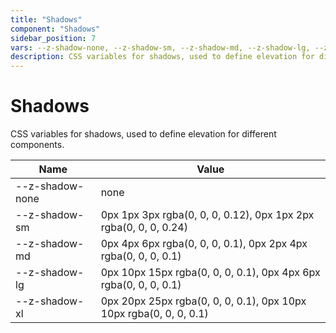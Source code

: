 ```yaml
--- 
title: "Shadows"
component: "Shadows"
sidebar_position: 7
vars: --z-shadow-none, --z-shadow-sm, --z-shadow-md, --z-shadow-lg, --z-shadow-xl
description: CSS variables for shadows, used to define elevation for different components. 
--- 
```


# Shadows

CSS variables for shadows, used to define elevation for different components.


| Name | Value |
|------|-------|
| --z-shadow-none | none  | 
| --z-shadow-sm | 0px 1px 3px rgba(0, 0, 0, 0.12), 0px 1px 2px rgba(0, 0, 0, 0.24)  | 
| --z-shadow-md | 0px 4px 6px rgba(0, 0, 0, 0.1), 0px 2px 4px rgba(0, 0, 0, 0.1)  | 
| --z-shadow-lg | 0px 10px 15px rgba(0, 0, 0, 0.1), 0px 4px 6px rgba(0, 0, 0, 0.1)  | 
| --z-shadow-xl | 0px 20px 25px rgba(0, 0, 0, 0.1), 0px 10px 10px rgba(0, 0, 0, 0.1)  | 

